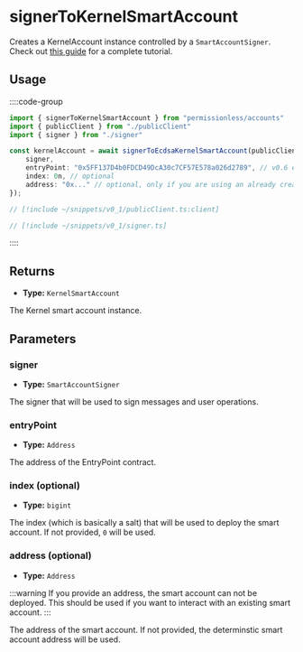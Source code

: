 
<VersionWarning version="0.1" />

# signerToKernelSmartAccount

Creates a KernelAccount instance controlled by a `SmartAccountSigner`.  Check out [this guide](/permissionless/how-to/accounts/use-kernel-account) for a complete tutorial.

## Usage

::::code-group

```ts [example.ts]
import { signerToKernelSmartAccount } from "permissionless/accounts"
import { publicClient } from "./publicClient"
import { signer } from "./signer"

const kernelAccount = await signerToEcdsaKernelSmartAccount(publicClient, {
    signer,
    entryPoint: "0x5FF137D4b0FDCD49DcA30c7CF57E578a026d2789", // v0.6 entrypoint
    index: 0n, // optional
    address: "0x..." // optional, only if you are using an already created account
});
```

```ts [publicClient.ts]
// [!include ~/snippets/v0_1/publicClient.ts:client]
```

```ts [signer.ts]
// [!include ~/snippets/v0_1/signer.ts]
```

::::

## Returns

- **Type:** `KernelSmartAccount`

The Kernel smart account instance.

## Parameters

### signer

- **Type:** `SmartAccountSigner`

The signer that will be used to sign messages and user operations.

### entryPoint

- **Type:** `Address`

The address of the EntryPoint contract.

### index (optional)

- **Type:** `bigint`

The index (which is basically a salt) that will be used to deploy the smart account. If not provided, `0` will be used.

### address (optional)

- **Type:** `Address`

:::warning
If you provide an address, the smart account can not be deployed. This should be used if you want to interact with an existing smart account.
:::

The address of the smart account. If not provided, the determinstic smart account address will be used.
